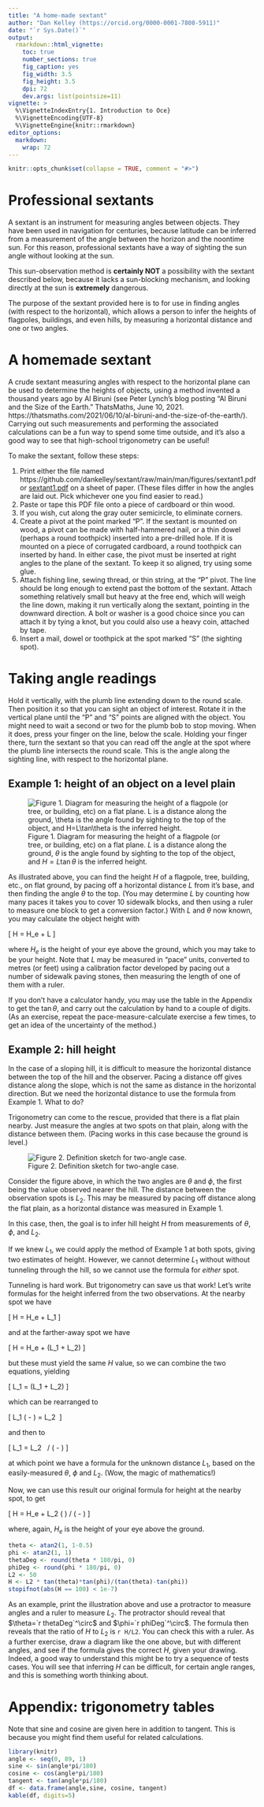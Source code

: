 ```yaml
---
title: "A home-made sextant"
author: "Dan Kelley (https://orcid.org/0000-0001-7808-5911)"
date: "`r Sys.Date()`"
output:
  rmarkdown::html_vignette:
    toc: true
    number_sections: true
    fig_caption: yes
    fig_width: 3.5
    fig_height: 3.5
    dpi: 72
    dev.args: list(pointsize=11)
vignette: >
  %\VignetteIndexEntry{1. Introduction to Oce}
  %\VignetteEncoding{UTF-8}
  %\VignetteEngine{knitr::rmarkdown}
editor_options:
  markdown:
    wrap: 72
---
```


```r
knitr::opts_chunk$set(collapse = TRUE, comment = "#>")
```


# Professional sextants

A sextant is an instrument for measuring angles between objects. They have been
used in navigation for centuries, because latitude can be inferred from a
measurement of the angle between the horizon and the noontime sun. For this
reason, professional sextants have a way of sighting the sun angle without
looking at the sun.

This sun-observation method is **certainly NOT** a possibility with the sextant
described below, because it lacks a sun-blocking mechanism, and looking
directly at the sun is **extremely** dangerous.

The purpose of the sextant provided here is to for use in finding angles (with
respect to the horizontal), which allows a person to infer the heights of
flagpoles, buildings, and even hills, by measuring a horizontal distance and
one or two angles.

# A homemade sextant

A crude sextant measuring angles with respect to the horizontal plane can be
used to determine the heights of objects, using a method invented a thousand
years ago by Al Biruni (see Peter Lynch's blog posting “Al Biruni and the Size
of the Earth.” ThatsMaths, June 10, 2021.
https://thatsmaths.com/2021/06/10/al-biruni-and-the-size-of-the-earth/).
Carrying out such measurements and performing the associated calculations can
be a fun way to spend some time outside, and it's also a good way to see that
high-school trigonometry can be useful!

To make the sextant, follow these steps:

1. Print either the file named
   https://github.com/dankelley/sextant/raw/main/man/figures/sextant1.pdf
   or
   [sextant1.pdf](https://github.com/dankelley/sextant/raw/main/man/figures/sextant2.pdf)
   on a sheet of paper. (These files differ in how
   the angles are laid out. Pick whichever one you find easier to read.)
2. Paste or tape this PDF file onto a piece of cardboard or thin wood.
3. If you wish, cut along the gray outer semicircle, to eliminate corners.
4. Create a pivot at the point marked "P". If the sextant is mounted
   on wood, a pivot can be made with half-hammered nail, or a thin dowel (perhaps
   a round toothpick) inserted into a pre-drilled hole. If it is mounted on
   a piece of corrugated cardboard, a round toothpick can inserted by hand.
   In either case, the pivot must be inserted at right angles to the plane of
   the sextant.  To keep it so aligned, try using some glue.
5. Attach fishing line, sewing thread, or thin string, at the "P" pivot. The
   line should be long enough to extend past the bottom of the sextant.
   Attach something relatively small but heavy at the free end, which
   will weigh the line down, making it run vertically along the sextant,
   pointing in the downward direction. A bolt or washer is a good choice
   since you can attach it by tying a knot, but you could also use a heavy
   coin, attached by tape.
6. Insert a mail, dowel or toothpick at the spot marked "S" (the sighting
   spot).

# Taking angle readings

Hold it vertically, with the plumb line extending down to the round scale. Then
position it so that you can sight an object of interest.  Rotate it in the
vertical plane until the "P" and "S" points are aligned with the object. You
might need to wait a second or two for the plumb bob to stop moving.  When it
does, press your finger on the line, below the scale.  Holding your finger
there, turn the sextant so that you can read off the angle at the spot where
the plumb line intersects the round scale.  This is the angle along the
sighting line, with respect to the horizontal plane.

## Example 1: height of an object on a level plain

![Figure 1. Diagram for measuring the height of a flagpole (or tree, or
building, etc) on a flat plane.  $L$ is a distance along the ground,
$\theta$ is the angle found by sighting to the top of the object, and
$H=L\tan\theta$ is the inferred height.](https://github.com/dankelley/sextant/raw/main/man/figures/fig1.png)

As illustrated above, you can find the height $H$ of a flagpole, tree,
building, etc., on flat ground, by pacing off a horizontal distance $L$ from
it's base, and then finding the angle $\theta$ to the top. (You may determine
$L$ by counting how many paces it takes you to cover 10 sidewalk blocks, and
then using a ruler to measure one block to get a conversion factor.) With $L$
and $\theta$ now known, you may calculate the object height with

\[
H = H_e + L\tan\theta
\]

where $H_e$ is the height of your eye above the ground, which you may take to
be your height.  Note that $L$ may be measured in "pace" units, converted to
metres (or feet) using a calibration factor developed by pacing out a number of
sidewalk paving stones, then measuring the length of one of them with a ruler.

If you don't have a calculator handy, you may use the table in the Appendix to
get the $\tan\theta$, and carry out the calculation by hand to a couple of
digits.  (As an exercise, repeat the pace-measure-calculate exercise a few
times, to get an idea of the uncertainty of the method.)



## Example 2: hill height

In the case of a sloping hill, it is difficult to measure the horizontal
distance between the top of the hill and the observer.  Pacing a distance off
gives distance along the slope, which is not the same as distance in the
horizontal direction.  But we need the horizontal distance to use the formula
from Example 1.  What to do?

Trigonometry can come to the rescue, provided that there is a flat plain nearby.
Just measure the angles at two spots on that plain, along with the distance
between them.  (Pacing works in this case because the ground is level.)

![Figure 2. Definition sketch for two-angle case.](https://github.com/dankelley/sextant/raw/main/man/figures/fig2.png)

Consider the figure above, in which the two angles are $\theta$ and $\phi$, the
first being the value observed nearer the hill.  The distance between the
observation spots is $L_2$.  This may be measured by pacing off distance along
the flat plain, as a horizontal distance was measured in Example 1.

In this case, then, the goal is to infer hill height $H$ from measurements of
$\theta$, $\phi$, and $L_2$.

If we knew $L_1$, we could apply the method of Example 1 at both spots, giving
two estimates of height.  However, we cannot determine $L_1$ without without
tunneling through the hill, so we cannot use the formula for *either* spot.

Tunneling is hard work.  But trigonometry can save us that work!  Let's write
formulas for the height inferred from the two observations.  At the nearby spot
we have

\[
H = H_e + L_1\tan\theta
\]

and at the farther-away spot we have

\[
H = H_e + (L_1\ +\ L_2)\tan\phi
\]

but these must yield the same $H$ value, so we can combine the two equations,
yielding

\[
L_1 \tan\theta  = (L_1\ +\ L_2)\tan\phi
\]

which can be rearranged to

\[
L_1 (\tan\theta\ -\ \tan\phi) = L_2\ \tan\phi
\]

and then to

\[
L_1 = L_2 \ \tan\phi\ /\ (\tan\theta\ -\ \tan\phi)
\]

at which point we have a formula for the unknown distance $L_1$, based on the
easily-measured $\theta$, $\phi$ and $L_2$.  (Wow, the magic of mathematics!)

Now, we can use this result our original formula for height at the nearby
spot, to get

\[
H = H_e + L_2\ (\tan\theta\ \tan\phi)\ /\ (\tan\theta\ -\ \tan\phi)
\]

where, again, $H_e$ is the height of your eye above the ground.


```r
theta <- atan2(1, 1-0.5)
phi <- atan2(1, 1)
thetaDeg <- round(theta * 180/pi, 0)
phiDeg <- round(phi * 180/pi, 0)
L2 <- 50
H <- L2 * tan(theta)*tan(phi)/(tan(theta)-tan(phi))
stopifnot(abs(H == 100) < 1e-7)
```


As an example, print the illustration above and use a protractor to measure
angles and a ruler to measure $L_2$.  The protractor should reveal that
$\theta=`r thetaDeg`^\circ$ and $\phi=`r phiDeg`^\circ$.  The formula then
reveals that the ratio of $H$ to $L_2$ is `r H/L2`.  You can check this with a
ruler.  As a further exercise, draw a diagram like the one above, but with
different angles, and see if the formula gives the correct $H$, given your
drawing. Indeed, a good way to understand this might be to try a sequence of
tests cases.  You will see that inferring $H$ can be difficult, for certain
angle ranges, and this is something worth thinking about.

# Appendix: trigonometry tables

Note that sine and cosine are given here in addition to tangent.  This is
because you might find them useful for related calculations.

```r
library(knitr)
angle <- seq(0, 89, 1)
sine <- sin(angle*pi/180)
cosine <- cos(angle*pi/180)
tangent <- tan(angle*pi/180)
df <- data.frame(angle,sine, cosine, tangent)
kable(df, digits=5)
```
